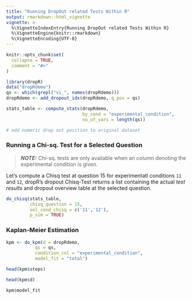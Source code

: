 ```yaml
---
title: "Running DropOut related Tests Within R"
output: rmarkdown::html_vignette
vignette: >
  %\VignetteIndexEntry{Running DropOut related Tests Within R}
  %\VignetteEngine{knitr::rmarkdown}
  %\VignetteEncoding{UTF-8}
---
```


```r
knitr::opts_chunk$set(
  collapse = TRUE,
  comment = "#>"
)
```

```r
library(dropR)
data("dropRdemo")
qs <- which(grepl("vi_", names(dropRdemo)))
dropRdemo <- add_dropout_idx(dropRdemo, q_pos = qs)

stats_table <- compute_stats(dropRdemo,
                             by_cond = "experimental_condition",
                             no_of_vars = length(qs))

# add numeric drop out position to original dataset


```

### Running a Chi-sq. Test for a Selected Question

> **_NOTE:_**  Chi-sq. tests are only available when an column denoting the experimental condition is given.

Let's compute a Chisq test at question 15 for experimentatl conditions `11` and `12`, dropR's dropout Chisq-Test returns a list containing the actual *test results* and dropout overview table at the selected question. 


```r
do_chisq(stats_table,
         chisq_question = 15,
         sel_cond_chisq = c('11','12'),
         p_sim = TRUE)
```

### Kaplan-Meier Estimation

```r
kpm <- do_kpm(d = dropRdemo,
           qs = qs,
           condition_col = "experimental_condition",
           model_fit = "total")

head(kpm$steps)

head(kpm$d)

kpm$model_fit




```






